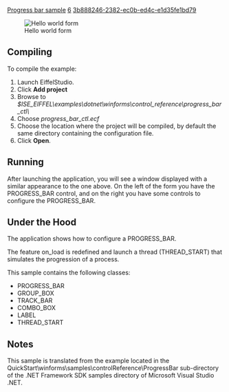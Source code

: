 [[Property:title|Progress bar sample]]
[[Property:weight|6]]
[[Property:uuid|3b888246-2382-ec0b-ed4c-e1d35fe1bd79]]
<div> 
[[Image:progress-bar|Hello world form]]  
</div>
==Compiling==

To compile the example:   
# Launch EiffelStudio.
# Click '''Add project'''
# Browse to ''$ISE_EIFFEL\examples\dotnet\winforms\control_reference\progress_bar_ctl\''
# Choose ''progress_bar_ctl.ecf''
# Choose the location where the project will be compiled, by default the same directory containing the configuration file.
# Click '''Open'''.


==Running==

After launching the application, you will see a window displayed with a similar appearance to the one above. On the left of the form you have the <span><eiffel>PROGRESS_BAR</eiffel></span> control, and on the right you have some controls to configure the <span><eiffel>PROGRESS_BAR</eiffel></span>. 



==Under the Hood==

The application shows how to configure a <span><eiffel>PROGRESS_BAR</eiffel></span>. 

The feature <span>on_load</span> is redefined and launch a thread (<eiffel>THREAD_START</eiffel>) that simulates the progression of a process. 

This sample contains the following classes:
*  <span><eiffel>PROGRESS_BAR</eiffel></span> 
*  <span><eiffel>GROUP_BOX</eiffel></span> 
*  <span><eiffel>TRACK_BAR</eiffel></span> 
*  <span><eiffel>COMBO_BOX</eiffel></span> 
*  <span><eiffel>LABEL</eiffel></span> 
*  <eiffel>THREAD_START</eiffel> 

==Notes==

This sample is translated from the example located in the QuickStart\winforms\samples\controlReference\ProgressBar sub-directory of the .NET Framework SDK samples directory of Microsoft Visual Studio .NET. 

